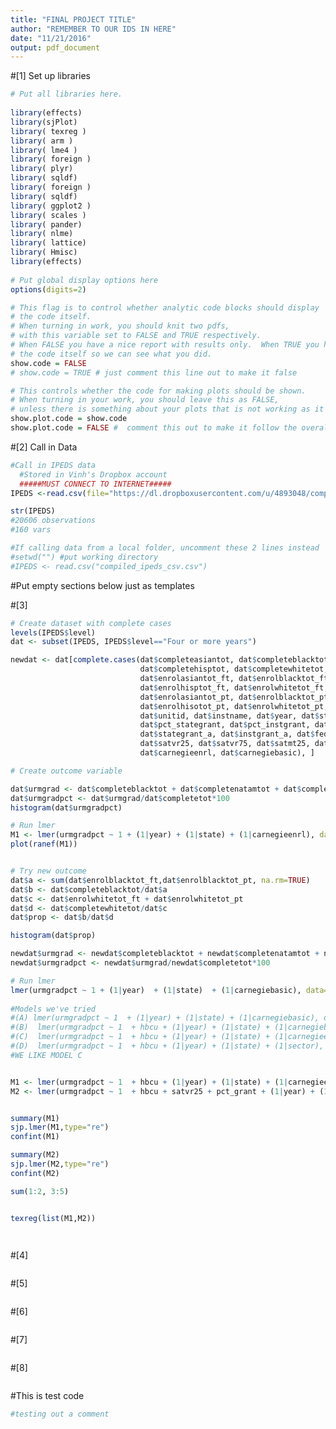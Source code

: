 ```yaml
---
title: "FINAL PROJECT TITLE"
author: "REMEMBER TO OUR IDS IN HERE" 
date: "11/21/2016"
output: pdf_document
---
```


#[1] Set up libraries
```r
# Put all libraries here. 
 
library(effects) 
library(sjPlot) 
library( texreg )
library( arm )
library( lme4 )
library( foreign )
library( plyr)
library( sqldf) 
library( foreign )
library( sqldf)
library( ggplot2 ) 
library( scales )
library( pander)
library( nlme)
library( lattice)
library( Hmisc)
library(effects)
   
# Put global display options here
options(digits=2)

# This flag is to control whether analytic code blocks should display
# the code itself.
# When turning in work, you should knit two pdfs, 
# with this variable set to FALSE and TRUE respectively.
# When FALSE you have a nice report with results only.  When TRUE you have 
# the code itself so we can see what you did.
show.code = FALSE
# show.code = TRUE # just comment this line out to make it false

# This controls whether the code for making plots should be shown.
# When turning in your work, you should leave this as FALSE, 
# unless there is something about your plots that is not working as it should.
show.plot.code = show.code
show.plot.code = FALSE #  comment this out to make it follow the overall config
```


#[2] Call in Data
```r
#Call in IPEDS data
  #Stored in Vinh's Dropbox account
  #####MUST CONNECT TO INTERNET#####
IPEDS <-read.csv(file="https://dl.dropboxusercontent.com/u/4893048/compiled_ipeds_csv.csv", header=TRUE) 

str(IPEDS)
#20606 observations
#160 vars

#If calling data from a local folder, uncomment these 2 lines instead
#setwd("") #put working directory 
#IPEDS <- read.csv("compiled_ipeds_csv.csv")

``` 



#Put empty sections below just as templates

#[3]
```r
# Create dataset with complete cases
levels(IPEDS$level)
dat <- subset(IPEDS, IPEDS$level=="Four or more years")

newdat <- dat[complete.cases(dat$completeasiantot, dat$completeblacktot, dat$completenatamtot, 
                             dat$completehisptot, dat$completewhitetot, dat$completetot,
                             dat$enrolasiantot_ft, dat$enrolblacktot_ft, dat$enrolnatamtot_ft, 
                             dat$enrolhisptot_ft, dat$enrolwhitetot_ft, dat$enroltot_ft,
                             dat$enrolasiantot_pt, dat$enrolblacktot_pt, dat$enrolnatamtot_pt, 
                             dat$enrolhisotot_pt, dat$enrolwhitetot_pt, dat$enroltot_pt,
                             dat$unitid, dat$instname, dat$year, dat$state, dat$zip, 
                             dat$pct_stategrant, dat$pct_instgrant, dat$pct_fedgrant, dat$pct_loan, 
                             dat$stategrant_a, dat$instgrant_a, dat$fedgrant_a, dat$loan_a,
                             dat$satvr25, dat$satvr75, dat$satmt25, dat$satmt75,
                             dat$carnegieenrl, dat$carnegiebasic), ]

# Create outcome variable

dat$urmgrad <- dat$completeblacktot + dat$completenatamtot + dat$completehisptot
dat$urmgradpct <- dat$urmgrad/dat$completetot*100
histogram(dat$urmgradpct)

# Run lmer
M1 <- lmer(urmgradpct ~ 1 + (1|year) + (1|state) + (1|carnegieenrl), data=dat)
plot(ranef(M1))


# Try new outcome
dat$a <- sum(dat$enrolblacktot_ft,dat$enrolblacktot_pt, na.rm=TRUE)
dat$b <- dat$completeblacktot/dat$a
dat$c <- dat$enrolwhitetot_ft + dat$enrolwhitetot_pt
dat$d <- dat$completewhitetot/dat$c
dat$prop <- dat$b/dat$d

histogram(dat$prop)

newdat$urmgrad <- newdat$completeblacktot + newdat$completenatamtot + newdat$completehisptot
newdat$urmgradpct <- newdat$urmgrad/newdat$completetot*100

# Run lmer
lmer(urmgradpct ~ 1 + (1|year)  + (1|state)  + (1|carnegiebasic), data=newdat)
    
#Models we've tried
#(A) lmer(urmgradpct ~ 1  + (1|year) + (1|state) + (1|carnegiebasic), data=newdat)
#(B)  lmer(urmgradpct ~ 1  + hbcu + (1|year) + (1|state) + (1|carnegiebasic), data=newdat)
#(C)  lmer(urmgradpct ~ 1  + hbcu + (1|year) + (1|state) + (1|carnegieenrl), data=newdat)
#(D)  lmer(urmgradpct ~ 1  + hbcu + (1|year) + (1|state) + (1|sector), data=newdat
#WE LIKE MODEL C


M1 <- lmer(urmgradpct ~ 1  + hbcu + (1|year) + (1|state) + (1|carnegieenrl), data=newdat)
M2 <- lmer(urmgradpct ~ 1  + hbcu + satvr25 + pct_grant + (1|year) + (1|state) + (1|carnegieenrl), data=newdat)


summary(M1)
sjp.lmer(M1,type="re")
confint(M1)

summary(M2)
sjp.lmer(M2,type="re")
confint(M2)

sum(1:2, 3:5)


texreg(list(M1,M2))

 
```

#[4]
```r


```

#[5]
```r

```

#[6]
```r

```

#[7]
```r

```

#[8]
```r

```



#This is test code
```r

#testing out a comment 

```
